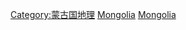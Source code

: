 {{Commonscat|National parks of Mongolia}}

[[Category:蒙古国地理|Category:蒙古国地理]]
[[Category:亞洲國家公園|Mongolia]]
[[Category:各國國家公園|Mongolia]]